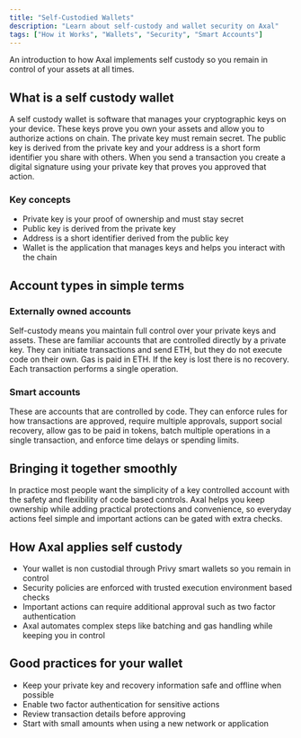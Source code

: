 ```yaml
---
title: "Self-Custodied Wallets"
description: "Learn about self-custody and wallet security on Axal"
tags: ["How it Works", "Wallets", "Security", "Smart Accounts"]
---
```


An introduction to how Axal implements self custody so you remain in control of your assets at all times.

## What is a self custody wallet

A self custody wallet is software that manages your cryptographic keys on your device. These keys prove you own your assets and allow you to authorize actions on chain. The private key must remain secret. The public key is derived from the private key and your address is a short form identifier you share with others. When you send a transaction you create a digital signature using your private key that proves you approved that action.

### Key concepts

* Private key is your proof of ownership and must stay secret
* Public key is derived from the private key
* Address is a short identifier derived from the public key
* Wallet is the application that manages keys and helps you interact with the chain

## Account types in simple terms

### Externally owned accounts

Self-custody means you maintain full control over your private keys and assets. These are familiar accounts that are controlled directly by a private key. They can initiate transactions and send ETH, but they do not execute code on their own. Gas is paid in ETH. If the key is lost there is no recovery. Each transaction performs a single operation.

### Smart accounts

These are accounts that are controlled by code. They can enforce rules for how transactions are approved, require multiple approvals, support social recovery, allow gas to be paid in tokens, batch multiple operations in a single transaction, and enforce time delays or spending limits.

## Bringing it together smoothly

In practice most people want the simplicity of a key controlled account with the safety and flexibility of code based controls. Axal helps you keep ownership while adding practical protections and convenience, so everyday actions feel simple and important actions can be gated with extra checks.

## How Axal applies self custody

* Your wallet is non custodial through Privy smart wallets so you remain in control
* Security policies are enforced with trusted execution environment based checks
* Important actions can require additional approval such as two factor authentication
* Axal automates complex steps like batching and gas handling while keeping you in control

## Good practices for your wallet

* Keep your private key and recovery information safe and offline when possible
* Enable two factor authentication for sensitive actions
* Review transaction details before approving
* Start with small amounts when using a new network or application
